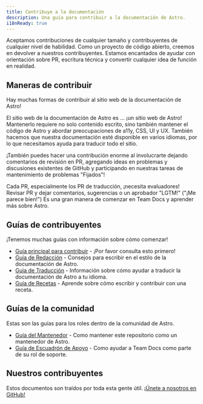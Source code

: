 ```yaml
---
title: Contribuye a la documentación
description: Una guía para contribuir a la documentación de Astro.
i18nReady: true
---
```



Aceptamos contribuciones de cualquier tamaño y contribuyentes de cualquier nivel de habilidad. Como un proyecto de código abierto, creemos en devolver a nuestros contribuyentes. Estamos encantados de ayudar con orientación sobre PR, escritura técnica y convertir cualquier idea de función en realidad.

## Maneras de contribuir

Hay muchas formas de contribuir al sitio web de la documentación de Astro!

El sitio web de la documentación de Astro es ... ¡un sitio web de Astro! Mantenerlo requiere no solo contenido escrito, sino también mantener el código de Astro y abordar preocupaciones de a11y, CSS, UI y UX. También hacemos que nuestra documentación esté disponible en varios idiomas, por lo que necesitamos ayuda para traducir todo el sitio.

¡También puedes hacer una contribución enorme al involucrarte dejando comentarios de revisión en PR, agregando ideas en problemas y discusiones existentes de GitHub y participando en nuestras tareas de mantenimiento de problemas "Fijados"!

Cada PR, especialmente los PR de traducción, ¡necesita evaluadores! Revisar PR y dejar comentarios, sugerencias o un aprobador "LGTM!" ("¡Me parece bien!") Es una gran manera de comenzar en Team Docs y aprender más sobre Astro.

## Guías de contribuyentes

¡Tenemos muchas guías con información sobre cómo comenzar!

- [Guía principal para contribuir](https://github.com/withastro/docs/blob/main/CONTRIBUTING.md) - ¡Por favor consulta esto primero!
- [Guía de Redacción](https://github.com/withastro/docs/blob/main/WRITING.md) - Consejos para escribir en el estilo de la documentación de Astro.
- [Guía de Traducción](https://github.com/withastro/docs/blob/main/TRANSLATING.md)  - Información sobre cómo ayudar a traducir la documentación de Astro a tu idioma.
- [Guía de Recetas](https://github.com/withastro/docs/blob/main/RECIPES.md) - Aprende sobre cómo escribir y contribuir con una receta.

## Guías de la comunidad

Estas son las guías para los roles dentro de la comunidad de Astro.
- [Guía del Mantenedor](https://github.com/withastro/docs/blob/main/MAINTAINERS.md) - Como mantener este repositorio como un mantenedor de Astro.
- [Guía de Escuadrón de Apoyo](https://github.com/withastro/docs/blob/main/SUPPORTSQUAD.md) - Como ayudar a Team Docs como parte de su rol de soporte.

## Nuestros contribuyentes

Estos documentos son traídos por toda esta gente útil. [¡Únete a nosotros en GitHub!](https://github.com/withastro/docs)

<ContributorList githubRepo="withastro/docs" />
